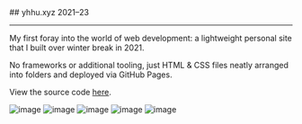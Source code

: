 <div className="heading">
  ## yhhu.xyz
  <span>2021–23</span>
</div>

---

My first foray into the world of web development: a lightweight personal site that I built over winter break in 2021.

No frameworks or additional tooling, just HTML & CSS files neatly arranged into folders and deployed via GitHub Pages.

View the source code [here](https://github.com/yihui-hu/yhhu-xyz).

![image](https://yihui-work.s3.us-east-2.amazonaws.com/yhhu-xyz_main.webp)
![image](https://yihui-work.s3.us-east-2.amazonaws.com/yhhu-xyz_mobile_1.webp)
![image](https://yihui-work.s3.us-east-2.amazonaws.com/yhhu-xyz_article.webp)
![image](https://yihui-work.s3.us-east-2.amazonaws.com/yhhu-xyz_mobile_2.webp)
![image](https://yihui-work.s3.us-east-2.amazonaws.com/yhhu-xyz_mobile_3.webp)
